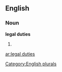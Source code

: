 ==English==

===Noun===
'''legal duties'''

# {{plural of|[[legal duty]]}}

[[Category:English plurals]]

[[ar:legal duties]]